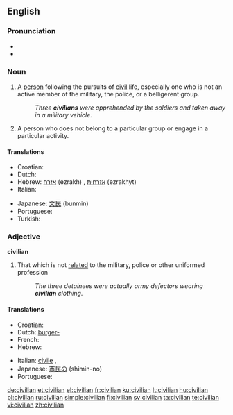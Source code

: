 ==English==

===Pronunciation===
* {{IPA|/sɪˈvɪljən/}}
* {{audio|en-us-civilian.ogg|Audio (US)}}

===Noun===
{{en-noun}}

# A [[person]] following the pursuits of [[civil]] life, especially one who is not an active member of the military, the police, or a belligerent group.
#: ''Three '''civilians''' were apprehended by the soldiers and taken away in a military vehicle''.
#{{informal}}  A person who does not belong to a particular group or engage in a particular activity.
  
====Translations====
{{trans-top|a person who is not an active or previous member, contributor, or physical supporter of a military armed force}}
* Croatian: {{t-|hr|civil|m|alt=cìvīl}}
* Dutch: {{t+|nl|burger|m}}
* Hebrew: [[אזרח]] (ezrakh) {{m}}, [[אזרחית]] (ezrakhyt) {{f}}
* Italian: {{t+|it|civile|m}}
{{trans-mid}}
* Japanese: [[文民]] (bunmin)
* Portuguese: {{t+|pt|civil|m|f}}
* Turkish: {{t|tr|sivil}}
{{trans-bottom}}

===Adjective===
'''civilian'''

# That which is not [[relate]]d to the military, police or other uniformed profession
#: ''The three detainees were actually army defectors wearing '''civilian''' clothing''.

====Translations====
{{trans-top|not related to the military armed forces}}
* Croatian: {{t-|hr|civilni|alt=cìvīlnī}}
* Dutch: [[burger-]]
* French: {{t+|fr|civil}}
* Hebrew: {{t+|he|אזרחי|m|tr=ezrahi|sc=Hebr}}
{{trans-mid}}
* Italian: [[civile]] {{f}}, {{m}}
* Japanese: [[市民の]] (shimin-no)
* Portuguese: {{t+|pt|civil|m|f}}
{{trans-bottom}}

[[de:civilian]]
[[et:civilian]]
[[el:civilian]]
[[fr:civilian]]
[[ku:civilian]]
[[lt:civilian]]
[[hu:civilian]]
[[pl:civilian]]
[[ru:civilian]]
[[simple:civilian]]
[[fi:civilian]]
[[sv:civilian]]
[[ta:civilian]]
[[te:civilian]]
[[vi:civilian]]
[[zh:civilian]]